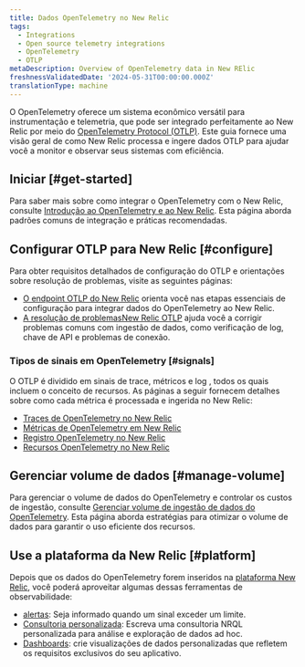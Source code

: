 ```yaml
---
title: Dados OpenTelemetry no New Relic
tags:
  - Integrations
  - Open source telemetry integrations
  - OpenTelemetry
  - OTLP
metaDescription: Overview of OpenTelemetry data in New RElic
freshnessValidatedDate: '2024-05-31T00:00:00.000Z'
translationType: machine
---
```


O OpenTelemetry oferece um sistema econômico versátil para instrumentação e telemetria, que pode ser integrado perfeitamente ao New Relic por meio do [OpenTelemetry Protocol (OTLP)](https://opentelemetry.io/docs/specs/otlp/). Este guia fornece uma visão geral de como New Relic processa e ingere dados OTLP para ajudar você a monitor e observar seus sistemas com eficiência.

## Iniciar [#get-started]

Para saber mais sobre como integrar o OpenTelemetry com o New Relic, consulte [Introdução ao OpenTelemetry e ao New Relic](/docs/opentelemetry/get-started/opentelemetry-get-started-intro/). Esta página aborda padrões comuns de integração e práticas recomendadas.

## Configurar OTLP para New Relic [#configure]

Para obter requisitos detalhados de configuração do OTLP e orientações sobre resolução de problemas, visite as seguintes páginas:

* [O endpoint OTLP do New Relic](/docs/opentelemetry/best-practices/opentelemetry-otlp/) orienta você nas etapas essenciais de configuração para integrar dados do OpenTelemetry ao New Relic.
* [A resolução de problemasNew Relic OTLP](/docs/opentelemetry/best-practices/opentelemetry-otlp-troubleshooting/) ajuda você a corrigir problemas comuns com ingestão de dados, como verificação de log, chave de API e problemas de conexão.

### Tipos de sinais em OpenTelemetry [#signals]

O OTLP é dividido em sinais de trace, métricos e log , todos os quais incluem o conceito de recursos. As páginas a seguir fornecem detalhes sobre como cada métrica é processada e ingerida no New Relic:

* [Traces de OpenTelemetry no New Relic](/docs/opentelemetry/best-practices/opentelemetry-best-practices-traces/)
* [Métricas de OpenTelemetry em New Relic](/docs/opentelemetry/best-practices/opentelemetry-best-practices-metrics/)
* [Registro OpenTelemetry no New Relic](/docs/opentelemetry/best-practices/opentelemetry-best-practices-logs/)
* [Recursos OpenTelemetry no New Relic](/docs/opentelemetry/best-practices/opentelemetry-best-practices-resources/)

## Gerenciar volume de dados [#manage-volume]

Para gerenciar o volume de dados do OpenTelemetry e controlar os custos de ingestão, consulte [Gerenciar volume de ingestão de dados do OpenTelemetry](/docs/opentelemetry/best-practices/opentelemetry-manage-data-ingest-volume/). Esta página aborda estratégias para otimizar o volume de dados para garantir o uso eficiente dos recursos.

## Use a plataforma da New Relic [#platform]

Depois que os dados do OpenTelemetry forem inseridos na [plataforma New Relic](/docs/new-relic-solutions/new-relic-one/introduction-new-relic-platform/), você poderá aproveitar algumas dessas ferramentas de observabilidade:

* [alertas](/docs/alerts/overview/): Seja informado quando um sinal exceder um limite.
* [Consultoria personalizada](/docs/query-your-data/explore-query-data/get-started/introduction-querying-new-relic-data/): Escreva uma consultoria NRQL personalizada para análise e exploração de dados ad hoc.
* [Dashboards](/docs/query-your-data/explore-query-data/dashboards/introduction-dashboards/): crie visualizações de dados personalizadas que refletem os requisitos exclusivos do seu aplicativo.